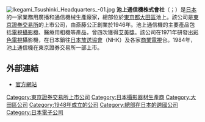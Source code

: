{{Unreferenced|time=2020-09-28T05:44:45+00:00}}
[[File:Ikegami_Tsushinki_Headquarters_-01.jpg|thumb]]
'''池上通信機株式會社'''（{{jpn|j=池上通信機|hg=いけがみつうしんき|rm=ikegami tsūshinki}}；{{TYO|6771}}）是[[日本|日本]]的一家業務用廣播和通信機械生產廠家，總部位於[[東京都|東京都]][[大田區|大田區]]池上。該公司是[[東京證券交易所|東京證券交易所]]的上市公司，由斎藤公正創業於1946年。池上通信機的主要產品包括[[電視|電視]][[攝影機|攝影機]]、醫療用相機等產品，曾四次獲得[[艾美獎|艾美獎]]。該公司在1971年研發出[[彩色電視|彩色電視]]攝影機，在日本銷往[[日本放送協會|日本放送協會]]（NHK）及各家[[商業廣播|商業電視]]台。1984年，池上通信機在東京證券交易所一部上市。

== 外部連結 ==
*[https://www.ikegami.co.jp/ 官方網站] {{Wayback|url=https://www.ikegami.co.jp/ |date=20210127020903 }}

[[Category:東京證券交易所上市公司|Category:東京證券交易所上市公司]]
[[Category:日本攝影器材生產商|Category:日本攝影器材生產商]]
[[Category:大田區公司|Category:大田區公司]]
[[Category:1948年成立的公司|Category:1948年成立的公司]]
[[Category:總部在日本的跨國公司|Category:總部在日本的跨國公司]]
[[Category:日本電子公司|Category:日本電子公司]]